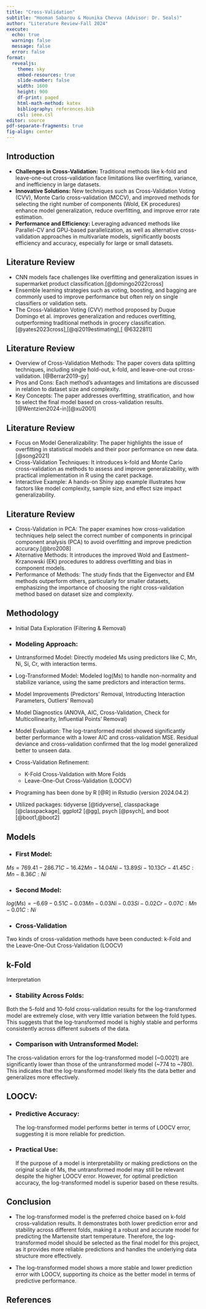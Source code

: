 ```yaml
---
title: "Cross-Validation"
subtitle: "Hooman Sabarou & Mounika Chevva (Advisor: Dr. Seals)"
author: "Literature Review-Fall 2024"
execute:
  echo: true
  warning: false
  message: false
  error: false
format: 
  revealjs:
    theme: sky
    embed-resources: true
    slide-number: false
    width: 1600
    height: 900
    df-print: paged
    html-math-method: katex
    bibliography: references.bib 
    csl: ieee.csl    
editor: source
pdf-separate-fragments: true
fig-align: center
---
```



## Introduction  {.smaller}

- **Challenges in Cross-Validation:** Traditional methods like k-fold and leave-one-out cross-validation face limitations like overfitting, variance, and inefficiency in large datasets. 
- **Innovative Solutions:** New techniques such as Cross-Validation Voting (CVV), Monte Carlo cross-validation (MCCV), and improved methods for selecting the right number of components (Wold, EK procedures) enhance model generalization, reduce overfitting, and improve error rate estimation.
- **Performance and Efficiency:** Leveraging advanced methods like Parallel-CV and GPU-based parallelization, as well as alternative cross-validation approaches in multivariate models, significantly boosts efficiency and accuracy, especially for large or small datasets.


## Literature Review {.smaller}

- CNN models face challenges like overfitting and generalization issues in supermarket product classification.[@domingo2022cross]
- Ensemble learning strategies such as voting, boosting, and bagging are commonly used to improve performance but often rely on single classifiers or validation sets.
- The Cross-Validation Voting (CVV) method proposed by Duque Domingo et al. improves generalization and reduces overfitting, outperforming traditional methods in grocery classification.[@yates2023cross],[@qi2019estimating],[ @6322811]

## Literature Review {.smaller}

- Overview of Cross-Validation Methods: The paper covers data splitting techniques, including single hold-out, k-fold, and leave-one-out cross-validation. [@Berrar2019-gy]
- Pros and Cons: Each method's advantages and limitations are discussed in relation to dataset size and complexity.
- Key Concepts: The paper addresses overfitting, stratification, and how to select the final model based on cross-validation results. [@Wentzien2024-in][@xu2001]


## Literature Review {.smaller}

- Focus on Model Generalizability: The paper highlights the issue of overfitting in statistical models and their poor performance on new data. [@song2021]
- Cross-Validation Techniques: It introduces k-fold and Monte Carlo cross-validation as methods to assess and improve generalizability, with practical implementation in R using the caret package.
- Interactive Example: A hands-on Shiny app example illustrates how factors like model complexity, sample size, and effect size impact generalizability.

## Literature Review {.smaller}

- Cross-Validation in PCA: The paper examines how cross-validation techniques help select the correct number of components in principal component analysis (PCA) to avoid overfitting and improve prediction accuracy.[@bro2008]
- Alternative Methods: It introduces the improved Wold and Eastment–Krzanowski (EK) procedures to address overfitting and bias in component models.
- Performance of Methods: The study finds that the Eigenvector and EM methods outperform others, particularly for smaller datasets, emphasizing the importance of choosing the right cross-validation method based on dataset size and complexity.

## Methodology {.smaller}

- Initial Data Exploration (Filtering & Removal)
  
- ### **Modeling Approach**:
- Untransformed Model: Directly modeled Ms using predictors like C, Mn, Ni, Si, Cr, with interaction terms. 
- Log-Transformed Model: Modeled log(Ms) to handle non-normality and stabilize variance, using the same predictors and interaction terms.

- Model Improvements (Predictors' Removal, Introducting Interaction Parameters, Outliers' Removal)

- Model Diagnostics (ANOVA, AIC, Cross-Validation, Check for Multicollinearity, Influential Points' Removal)

- Model Evaluation:
The log-transformed model showed significantly better performance with a lower AIC and cross-validation MSE.
Residual deviance and cross-validation confirmed that the log model generalized better to unseen data.
- Cross-Validation Refinement:
  + K-Fold Cross-Validation with More Folds
  + Leave-One-Out Cross-Validation (LOOCV) 
- Programing has been done by R [@R] in Rstudio (version 2024.04.2) 
- Utilized packages: tidyverse [@tidyverse], classpackage [@classpackage], 
ggplot2 [@gg], psych [@psych], and boot [@boot1,@boot2]

## Models

- ### First Model:

$Ms = 769.41 -286.71 C -16.42 Mn -14.04 Ni - 13.89 Si - 10.13Cr -41.45C:Mn - 8.36 C:Ni$

- ### Second Model: 

$log(Ms) = -6.69 - 0.51C - 0.03 Mn - 0.03 Ni - 0.03 Si - 0.02Cr - 0.07 C:Mn - 0.01C:Ni$

- ### Cross-Validation

Two kinds of cross-validation methods have been conducted: k-Fold and the Leave-One-Out Cross-Validation (LOOCV)

## k-Fold 

Interpretation

- ### Stability Across Folds: 

Both the 5-fold and 10-fold cross-validation results for the log-transformed model are extremely close, with very little variation between the fold types. This suggests that the log-transformed model is highly stable and performs consistently across different subsets of the data.

- ### Comparison with Untransformed Model:

The cross-validation errors for the log-transformed model (~0.0021) are significantly lower than those of the untransformed model (~774 to ~780). This indicates that the log-transformed model likely fits the data better and generalizes more effectively.

## LOOCV:

- ### Predictive Accuracy: 
The log-transformed model performs better in terms of LOOCV error, suggesting it is more reliable for prediction. 

- ### Practical Use: 
If the purpose of a model is interpretability or making predictions on the original scale of Ms, the untransformed model may still be relevant despite the higher LOOCV error. However, for optimal prediction accuracy, the log-transformed model is superior based on these results.

## Conclusion

- The log-transformed model is the preferred choice based on k-fold cross-validation results. It demonstrates both lower prediction error and stability across different folds, making it a robust and accurate model for predicting the Martensite start temperature. Therefore, the log-transformed model should be selected as the final model for this project, as it provides more reliable predictions and handles the underlying data structure more effectively.

- The log-transformed model shows a more stable and lower prediction error with LOOCV, supporting its choice as the better model in terms of predictive performance.


## References




